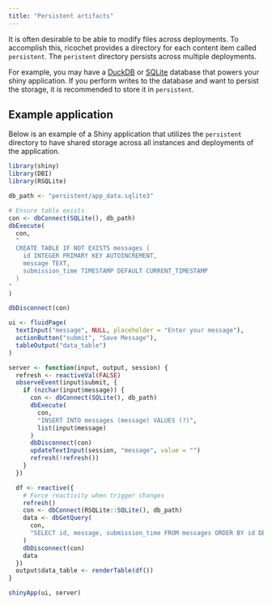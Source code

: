 ```yaml
---
title: "Persistent artifacts"
---
```


It is often desirable to be able to modify files across deployments. To accomplish this, ricochet provides a directory for each content item called `persistent`. The `peristent` directory persists across multiple deployments.

For example, you may have a [DuckDB](https://duckdb.org/) or [SQLite](https://www.sqlite.org/) database that powers your shiny application. If you perform writes to the database and want to persist the storage, it is recommended to store it in `persistent`.

## Example application

Below is an example of a Shiny application that utilizes the `persistent` directory to have shared storage across all instances and deployments of the application.

```r
library(shiny)
library(DBI)
library(RSQLite)

db_path <- "persistent/app_data.sqlite3"

# Ensure table exists
con <- dbConnect(SQLite(), db_path)
dbExecute(
  con,
  "
  CREATE TABLE IF NOT EXISTS messages (
    id INTEGER PRIMARY KEY AUTOINCREMENT,
    message TEXT,
    submission_time TIMESTAMP DEFAULT CURRENT_TIMESTAMP
  )
"
)

dbDisconnect(con)

ui <- fluidPage(
  textInput("message", NULL, placeholder = "Enter your message"),
  actionButton("submit", "Save Message"),
  tableOutput("data_table")
)

server <- function(input, output, session) {
  refresh <- reactiveVal(FALSE)
  observeEvent(input$submit, {
    if (nzchar(input$message)) {
      con <- dbConnect(SQLite(), db_path)
      dbExecute(
        con,
        "INSERT INTO messages (message) VALUES (?)",
        list(input$message)
      )
      dbDisconnect(con)
      updateTextInput(session, "message", value = "")
      refresh(!refresh())
    }
  })

  df <- reactive({
    # Force reactivity when trigger changes
    refresh()
    con <- dbConnect(RSQLite::SQLite(), db_path)
    data <- dbGetQuery(
      con,
      "SELECT id, message, submission_time FROM messages ORDER BY id DESC"
    )
    dbDisconnect(con)
    data
  })
  output$data_table <- renderTable(df())
}

shinyApp(ui, server)
```
